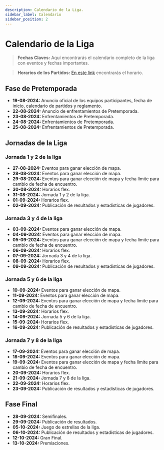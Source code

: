 ```yaml
---
description: Calendario de la Liga.
sidebar_label: Calendario
sidebar_position: 2
---
```


# Calendario de la Liga

> **Fechas Claves:** Aquí encontrarás el calendario completo de la liga con eventos y fechas importantes.

> **Horarios de los Partidos:** <a href="./reglamento#1-programación-de-partidos">En este link</a> encontrarás el horario.


## Fase de Pretemporada

- **19-08-2024:** Anuncio oficial de los equipos participantes, fecha de inicio, calendario de partidos y reglamento.
- **22-08-2024:** Anuncio de enfrentamientos de Pretemporada.
- **23-08-2024:** Enfrentamientos de Pretemporada.
- **24-08-2024:** Enfrentamientos de Pretemporada.
- **25-08-2024:** Enfrentamientos de Pretemporada.

## Jornadas de la Liga
### Jornada 1 y 2 de la liga
- **27-08-2024:** Eventos para ganar elección de mapa.
- **28-08-2024:** Eventos para ganar elección de mapa.
- **29-08-2024:** Eventos para ganar elección de mapa y fecha límite para cambio de fecha de encuentro.
- **30-08-2024:** Horarios flex.
- **31-08-2024:** Jornada 1 y 2 de la liga.
- **01-09-2024:** Horarios flex.
- **02-09-2024:** Publicación de resultados y estadísticas de jugadores.
### Jornada 3 y 4 de la liga
- **03-09-2024:** Eventos para ganar elección de mapa.
- **04-09-2024:** Eventos para ganar elección de mapa.
- **05-09-2024:** Eventos para ganar elección de mapa y fecha límite para cambio de fecha de encuentro.
- **06-09-2024:** Horarios flex.
- **07-09-2024:** Jornada 3 y 4 de la liga.
- **08-09-2024:** Horarios flex.
- **09-09-2024:** Publicación de resultados y estadísticas de jugadores.
### Jornada 5 y 6 de la liga
- **10-09-2024:** Eventos para ganar elección de mapa.
- **11-09-2024:** Eventos para ganar elección de mapa.
- **12-09-2024:** Eventos para ganar elección de mapa y fecha límite para cambio de fecha de encuentro.
- **13-09-2024:** Horarios flex.
- **14-09-2024:** Jornada 5 y 6 de la liga.
- **15-09-2024:** Horarios flex.
- **16-09-2024:** Publicación de resultados y estadísticas de jugadores.
### Jornada 7 y 8 de la liga
- **17-09-2024:** Eventos para ganar elección de mapa.
- **18-09-2024:** Eventos para ganar elección de mapa.
- **19-09-2024:** Eventos para ganar elección de mapa y fecha límite para cambio de fecha de encuentro.
- **20-09-2024:** Horarios flex.
- **21-09-2024:** Jornada 7 y 8 de la liga.
- **22-09-2024:** Horarios flex.
- **23-09-2024:** Publicación de resultados y estadísticas de jugadores.

## Fase Final

- **28-09-2024:** Semifinales.
- **29-09-2024:** Publicación de resultados.
- **05-10-2024:** Juego de estrellas de la liga.
- **06-10-2024:** Publicación de resultados y estadísticas de jugadores.
- **12-10-2024:** Gran Final.
- **13-10-2024:** Premiaciones.